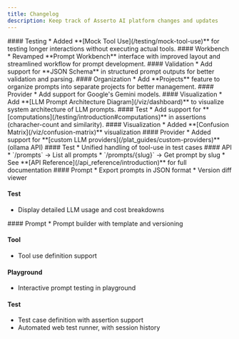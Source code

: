 ```yaml
---
title: Changelog
description: Keep track of Asserto AI platform changes and updates
---
```


<Update label="2025-08-25" description="Mock Tool Use">
  #### Testing
  * Added **[Mock Tool Use](/testing/mock-tool-use)** for testing longer interactions without executing actual tools.
</Update>

<Update label="2025-08-05" description="Prompt Workbench UI Revamp">
  #### Workbench
  * Revamped **Prompt Workbench** interface with improved layout and streamlined workflow for prompt development.
</Update>

<Update label="2025-07-22" description="Prompt Structured Output">
  #### Validation
  * Add support for **JSON Schema** in structured prompt outputs for better validation and parsing.
</Update>

<Update label="2025-07-15" description="Projects">
  #### Organization
  * Add **Projects** feature to organize prompts into separate projects for better management.
</Update>

<Update label="2025-07-02" description="Google's Gemini">
  #### Provider
  * Add support for Google's Gemini models.
</Update>

<Update label="2025-06-16" description="Dashboard">
  #### Visualization
  * Add **[LLM Prompt Architecture Diagram](/viz/dashboard)** to visualize system architecture of LLM prompts.
</Update>

<Update label="2025-06-13" description="Computations">
  #### Test
  * Add support for **[computations](/testing/introduction#computations)** in assertions (characher-count and similarity).
</Update>

<Update label="2025-06-06" description="Confusion Matrix">
  #### Visualization
  * Added **[Confusion Matrix](/viz/confusion-matrix)** visualization
</Update>

<Update label="2025-05-26" description="Custom Providers">
  #### Provider
  * Added support for **[custom LLM providers](/plat_guides/custom-providers)** (ollama API)
</Update>

<Update label="2025-05-19" description="Tools testing">
  #### Test
  * Unified handling of tool-use in test cases
</Update>

<Update label="2025-05-12" description="API Launch">
  #### API
  * `/prompts` → List all prompts
  * `/prompts/{slug}` → Get prompt by slug
  * See **[API Reference](/api_reference/introduction)** for full documentation
</Update>

<Update label="2025-05-05" description="Export & details">
  #### Prompt
  * Export prompts in JSON format
  * Version diff viewer

  #### Test
  * Display detailed LLM usage and cost breakdowns
</Update>

<Update label="2025-04-28" description="First Beta Release">
  #### Prompt
  * Prompt builder with template and versioning

  #### Tool
  * Tool use definition support

  #### Playground
  * Interactive prompt testing in playground

  #### Test
  * Test case definition with assertion support
  * Automated web test runner, with session history
</Update>

